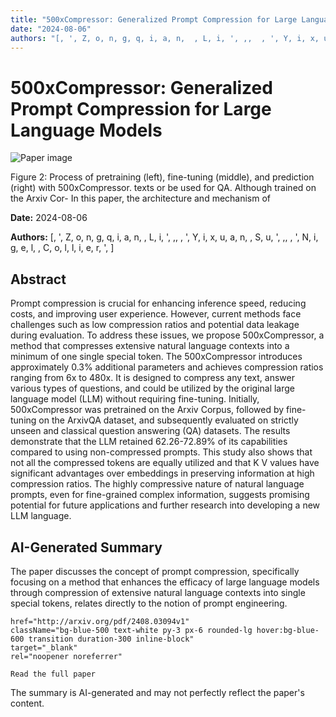 ```yaml
---
title: "500xCompressor: Generalized Prompt Compression for Large Language Models"
date: "2024-08-06"
authors: "[, ', Z, o, n, g, q, i, a, n,  , L, i, ', ,,  , ', Y, i, x, u, a, n,  , S, u, ', ,,  , ', N, i, g, e, l,  , C, o, l, l, i, e, r, ', ]"
---
```



<div className="bg-gray-800 text-white min-h-screen p-8">
  <h1 className="text-4xl font-bold mb-6">500xCompressor: Generalized Prompt Compression for Large Language Models</h1>

  <div className="mb-8">
    <Image
      src="/images/papers/500xCompressor_ Generalized Prompt Compression for Large Language Models.png"
      alt="Paper image"
      width={800}
      height={600}
      layout="responsive"
      className="rounded-lg"
    />
    <p className="text-sm text-gray-400 mt-2">Figure 2: Process of pretraining (left), fine-tuning (middle), and prediction (right) with 500xCompressor.
texts or be used for QA. Although trained on the Arxiv Cor-
In this paper, the architecture and mechanism of
</p>
  </div>

  <p className="text-gray-300 mb-2"><strong>Date:</strong> 2024-08-06</p>
  <p className="text-gray-300 italic mb-6"><strong>Authors:</strong> [, ', Z, o, n, g, q, i, a, n,  , L, i, ', ,,  , ', Y, i, x, u, a, n,  , S, u, ', ,,  , ', N, i, g, e, l,  , C, o, l, l, i, e, r, ', ]</p>

  <div className="bg-gray-700 p-6 rounded-lg mb-8">
    <h2 className="text-2xl font-semibold mb-4">Abstract</h2>
    <p>Prompt compression is crucial for enhancing inference speed, reducing costs,
and improving user experience. However, current methods face challenges such as
low compression ratios and potential data leakage during evaluation. To address
these issues, we propose 500xCompressor, a method that compresses extensive
natural language contexts into a minimum of one single special token. The
500xCompressor introduces approximately 0.3% additional parameters and achieves
compression ratios ranging from 6x to 480x. It is designed to compress any
text, answer various types of questions, and could be utilized by the original
large language model (LLM) without requiring fine-tuning. Initially,
500xCompressor was pretrained on the Arxiv Corpus, followed by fine-tuning on
the ArxivQA dataset, and subsequently evaluated on strictly unseen and
classical question answering (QA) datasets. The results demonstrate that the
LLM retained 62.26-72.89% of its capabilities compared to using non-compressed
prompts. This study also shows that not all the compressed tokens are equally
utilized and that K V values have significant advantages over embeddings in
preserving information at high compression ratios. The highly compressive
nature of natural language prompts, even for fine-grained complex information,
suggests promising potential for future applications and further research into
developing a new LLM language.</p>
  </div>

  <div className="bg-gray-700 p-6 rounded-lg mb-8">
    <h2 className="text-2xl font-semibold mb-4">AI-Generated Summary</h2>
    <p>The paper discusses the concept of prompt compression, specifically focusing on a method that enhances the efficacy of large language models through compression of extensive natural language contexts into single special tokens, relates directly to the notion of prompt engineering.</p>
  </div>


    href="http://arxiv.org/pdf/2408.03094v1"
    className="bg-blue-500 text-white py-3 px-6 rounded-lg hover:bg-blue-600 transition duration-300 inline-block"
    target="_blank"
    rel="noopener noreferrer"
  >
    Read the full paper
  </a>

  <p className="text-sm text-gray-400 mt-8">
    The summary is AI-generated and may not perfectly reflect the paper's content.
  </p>
</div>
